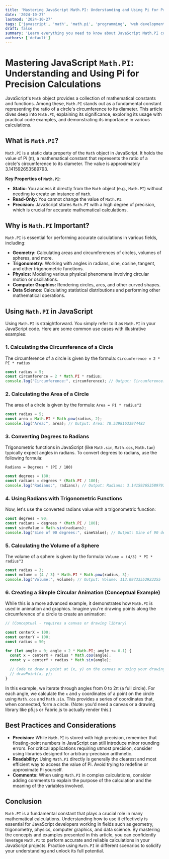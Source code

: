 ```yaml
---
title: 'Mastering JavaScript Math.PI: Understanding and Using Pi for Precision Calculations'
date: '2024-10-27'
lastmod: '2024-10-27'
tags: ['javascript', 'math', 'math.pi', 'programming', 'web development', 'trigonometry', 'geometry', 'javascript tutorial', 'javascript examples']
draft: false
summary: 'Learn everything you need to know about JavaScript Math.PI constant. This comprehensive guide covers its definition, usage, and practical examples for precise calculations in geometry, trigonometry, and more.'
authors: ['default']
---
```


# Mastering JavaScript `Math.PI`: Understanding and Using Pi for Precision Calculations

JavaScript's `Math` object provides a collection of mathematical constants and functions. Among these, `Math.PI` stands out as a fundamental constant representing the ratio of a circle's circumference to its diameter.  This article dives deep into `Math.PI`, explaining its significance, exploring its usage with practical code examples, and demonstrating its importance in various calculations.

## What is `Math.PI`?

`Math.PI` is a static data property of the `Math` object in JavaScript. It holds the value of Pi (π), a mathematical constant that represents the ratio of a circle's circumference to its diameter. The value is approximately 3.141592653589793.

**Key Properties of `Math.PI`:**

*   **Static:** You access it directly from the `Math` object (e.g., `Math.PI`) without needing to create an instance of `Math`.
*   **Read-Only:** You cannot change the value of `Math.PI`.
*   **Precision:** JavaScript stores `Math.PI` with a high degree of precision, which is crucial for accurate mathematical calculations.

## Why is `Math.PI` Important?

`Math.PI` is essential for performing accurate calculations in various fields, including:

*   **Geometry:** Calculating areas and circumferences of circles, volumes of spheres, and more.
*   **Trigonometry:** Working with angles in radians, sine, cosine, tangent, and other trigonometric functions.
*   **Physics:** Modeling various physical phenomena involving circular motion or oscillations.
*   **Computer Graphics:** Rendering circles, arcs, and other curved shapes.
*   **Data Science:**  Calculating statistical distributions and performing other mathematical operations.

## Using `Math.PI` in JavaScript

Using `Math.PI` is straightforward. You simply refer to it as `Math.PI` in your JavaScript code.  Here are some common use cases with illustrative examples:

### 1. Calculating the Circumference of a Circle

The circumference of a circle is given by the formula:  `Circumference = 2 * PI * radius`

```javascript
const radius = 5;
const circumference = 2 * Math.PI * radius;
console.log("Circumference:", circumference); // Output: Circumference: 31.41592653589793
```

### 2. Calculating the Area of a Circle

The area of a circle is given by the formula: `Area = PI * radius^2`

```javascript
const radius = 5;
const area = Math.PI * Math.pow(radius, 2);
console.log("Area:", area); // Output: Area: 78.53981633974483
```

### 3. Converting Degrees to Radians

Trigonometric functions in JavaScript (like `Math.sin`, `Math.cos`, `Math.tan`) typically expect angles in radians. To convert degrees to radians, use the following formula:

`Radians = Degrees * (PI / 180)`

```javascript
const degrees = 180;
const radians = degrees * (Math.PI / 180);
console.log("Radians:", radians); // Output: Radians: 3.141592653589793
```

### 4. Using Radians with Trigonometric Functions

Now, let's use the converted radians value with a trigonometric function:

```javascript
const degrees = 90;
const radians = degrees * (Math.PI / 180);
const sineValue = Math.sin(radians);
console.log("Sine of 90 degrees:", sineValue); // Output: Sine of 90 degrees: 1
```

### 5. Calculating the Volume of a Sphere

The volume of a sphere is given by the formula: `Volume = (4/3) * PI * radius^3`

```javascript
const radius = 3;
const volume = (4 / 3) * Math.PI * Math.pow(radius, 3);
console.log("Volume:", volume); // Output: Volume: 113.09733552923255
```

### 6. Creating a Simple Circular Animation (Conceptual Example)

While this is a more advanced example, it demonstrates how `Math.PI` is used in animation and graphics.  Imagine you're drawing points along the circumference of a circle to create an animation:

```javascript
// (Conceptual - requires a canvas or drawing library)

const centerX = 100;
const centerY = 100;
const radius = 50;

for (let angle = 0; angle < 2 * Math.PI; angle += 0.1) {
  const x = centerX + radius * Math.cos(angle);
  const y = centerY + radius * Math.sin(angle);

  // Code to draw a point at (x, y) on the canvas or using your drawing library
  // drawPoint(x, y);
}
```

In this example, we iterate through angles from 0 to 2π (a full circle). For each angle, we calculate the `x` and `y` coordinates of a point on the circle using `Math.cos` and `Math.sin`. This provides a series of coordinates that, when connected, form a circle.  (Note: you'd need a canvas or a drawing library like p5.js or Fabric.js to actually render this.)

## Best Practices and Considerations

*   **Precision:** While `Math.PI` is stored with high precision, remember that floating-point numbers in JavaScript can still introduce minor rounding errors.  For critical applications requiring utmost precision, consider using libraries designed for arbitrary-precision arithmetic.
*   **Readability:**  Using `Math.PI` directly is generally the clearest and most efficient way to access the value of Pi. Avoid trying to redefine or approximate Pi yourself.
*   **Comments:** When using `Math.PI` in complex calculations, consider adding comments to explain the purpose of the calculation and the meaning of the variables involved.

## Conclusion

`Math.PI` is a fundamental constant that plays a crucial role in many mathematical calculations. Understanding how to use it effectively is essential for JavaScript developers working in fields such as geometry, trigonometry, physics, computer graphics, and data science. By mastering the concepts and examples presented in this article, you can confidently leverage `Math.PI` to perform accurate and reliable calculations in your JavaScript projects.  Practice using `Math.PI` in different scenarios to solidify your understanding and unlock its full potential.